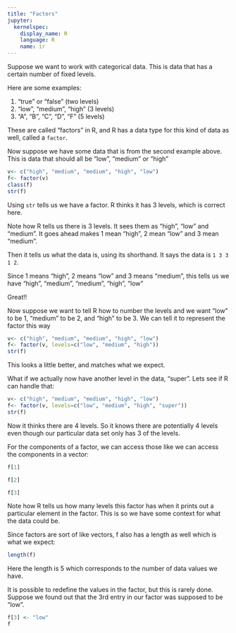 ```yaml
---
title: "Factors"
jupyter:
  kernelspec:
    display_name: R
    language: R
    name: ir
---
```


Suppose we want to work with categorical data. This is data that has a certain number of fixed levels. 

Here are some examples:

1. "true" or "false" (two levels) 
1. "low", "medium", "high" (3 levels) 
1. "A", "B", "C", "D", "F" (5 levels)

These are called "factors" in R, and R has a data type for this kind of data as well, called a `factor`.

Now suppose we have some data that is from the second example above. This is data that should all be "low", "medium" or "high"

```r
v<- c("high", "medium", "medium", "high", "low")
f<- factor(v)
class(f)
str(f)
```

Using `str` tells us we have a factor. R thinks it has 3 levels, which is correct here.

Note how R tells us there is 3 levels. It sees them as "high", "low" and "medium". It goes ahead makes 1 mean "high", 2 mean "low" and 3 mean "medium". 

Then it tells us what the data is, using its shorthand.  It says the data is `1 3 3 1 2`. 

Since 1 means "high", 2 means "low" and 3 means "medium", this tells us we have "high", "medium", "medium", "high", "low"

Great!!

Now suppose we want to tell R how to number the levels and we want "low" to be 1, "medium" to be 2, and "high" to be 3. We can tell it to represent the factor this way  

```r
v<- c("high", "medium", "medium", "high", "low")
f<- factor(v, levels=c("low", "medium", "high"))
str(f)
```

This looks a little better, and matches what we expect. 

What if we actually now have another level in the data, "super". Lets see if R can handle that:   

```r
v<- c("high", "medium", "medium", "high", "low")
f<- factor(v, levels=c("low", "medium", "high", "super"))
str(f)
```

Now it thinks there are 4 levels. So it knows there are potentially 4 levels even though our particular data set only has 3 of the levels.

For the components of a factor, we can access those like we can access the components in a vector:

```r
f[1]
```

```r
f[2]
```

```r
f[3]
```

Note how R tells us how many levels this factor has when it prints out a particular element in the factor. This is so we have some context for what the data could be.

Since factors are sort of like vectors, f also has a length as well which is what we expect:

```r
length(f)
```
Here the length is 5 which corresponds to the number of data values we have. 

It is possible to redefine the values in the factor, but this is rarely done. Suppose we found out that the 3rd entry in our factor was supposed to be "low". 

```r
f[3] <- "low"
f
```
